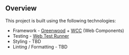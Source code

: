 
<Meta title="Overview/Tech Stack" />

## Overview 

This project is built using the following technologies:

- Framework - [Greenwood](https://www.greenwoodjs.io/) + [WCC](https://github.com/ProjectEvergreen/wcc) (Web Components)
- Testing - [Web Test Runner](https://modern-web.dev/docs/test-runner/overview/)
- Styling - TBD
- Linting / Formatting - TBD